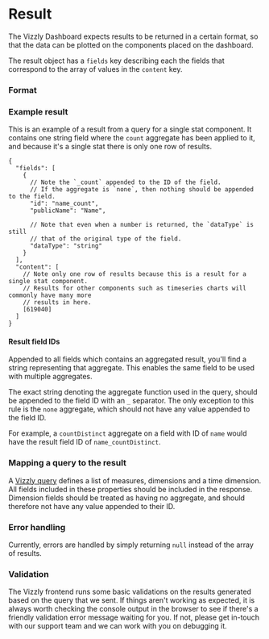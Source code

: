 
# Result

The Vizzly Dashboard expects results to be returned in a certain format, so that the data
can be plotted on the components placed on the dashboard.

The result object has a `fields` key describing each the fields
that correspond to the array of values in the `content` key.

### Format

<ResultFormat />

### Example result

This is an example of a result from a query for a single stat component. It contains one string field where the
`count` aggregate has been applied to it, and because it's a single stat there is only one row of results.

```jsonc
{
  "fields": [
    {
      // Note the `_count` appended to the ID of the field.
      // If the aggregate is `none`, then nothing should be appended to the field.
      "id": "name_count",
      "publicName": "Name",

      // Note that even when a number is returned, the `dataType` is still
      // that of the original type of the field.
      "dataType": "string"
    }
  ],
  "content": [
    // Note only one row of results because this is a result for a single stat component.
    // Results for other components such as timeseries charts will commonly have many more
    // results in here.
    [619040]
  ]
}
```

#### Result field IDs

Appended to all fields which contains an aggregated result, you'll find a string representing
that aggregate. This enables the same field to be used with multiple aggregates.

The exact string denoting the aggregate function used in the query, should be appended to the field
ID with an `_` separator. The only exception to this rule is the `none` aggregate, which should not
have any value appended to the field ID.

For example, a `countDistinct` aggregate on a field with ID of `name` would have the result field ID of
`name_countDistinct`.

### Mapping a query to the result

A [Vizzly query](./query) defines a list of measures, dimensions and a time dimension. All fields included
in these properties should be included in the response. Dimension fields should be treated as having no aggregate,
and should therefore not have any value appended to their ID.

### Error handling

Currently, errors are handled by simply returning `null` instead of the array of results.

### Validation

The Vizzly frontend runs some basic validations on the results generated based on the query that
we sent. If things aren't working as expected, it is always worth checking the console output in the browser
to see if there's a friendly validation error message waiting for you. If not, please get in-touch with our
support team and we can work with you on debugging it.
